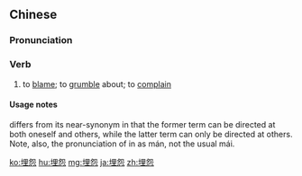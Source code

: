 ==Chinese==
{{zh-forms}}

===Pronunciation===
{{zh-pron
|m=mányuàn
|c=maai4 jyun3
|h=pfs=mài-yen
|mn=bâi-oàn
|ma=Zh-mányuàn.ogg
|cat=v
}}

===Verb===
{{zh-verb}}

# to [[blame]]; to [[grumble]] about; to [[complain]]

====Usage notes====
{{l|cmn|埋怨|tr=mányuàn}} differs from its near-synonym {{l|cmn|抱怨|tr=bàoyuàn}} in that the former term can be directed at both oneself and others, while the latter term can only be directed at others. Note, also, the pronunciation of {{l|cmn|埋}} in {{l|cmn|埋怨}} as mán, not the usual mái.

{{zh-cat|Advanced}}

[[ko:埋怨]]
[[hu:埋怨]]
[[mg:埋怨]]
[[ja:埋怨]]
[[zh:埋怨]]